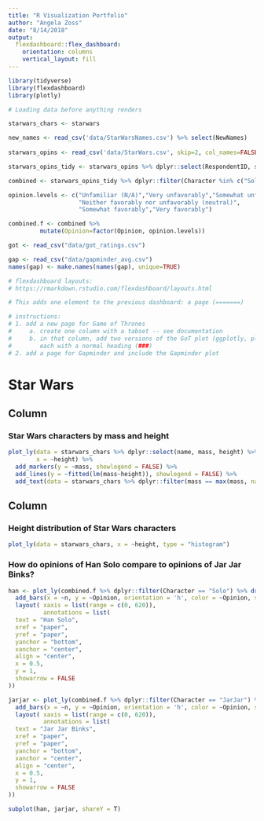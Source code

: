 ```yaml
---
title: "R Visualization Portfolio"
author: "Angela Zoss"
date: "8/14/2018"
output: 
  flexdashboard::flex_dashboard:
    orientation: columns
    vertical_layout: fill
---
```


```r
library(tidyverse)
library(flexdashboard)
library(plotly)
```

```r

# Loading data before anything renders

starwars_chars <- starwars

new_names <- read_csv('data/StarWarsNames.csv') %>% select(NewNames)
  
starwars_opins <- read_csv('data/StarWars.csv', skip=2, col_names=FALSE) %>% setNames(unlist(new_names))

starwars_opins_tidy <- starwars_opins %>% dplyr::select(RespondentID, starts_with("Opinion")) %>% gather("Character","Opinion",-RespondentID) %>% mutate(Character=sub("Opinion","",Character)) %>% na.omit()

combined <- starwars_opins_tidy %>% dplyr::filter(Character %in% c("Solo", "JarJar"))

opinion.levels <- c("Unfamiliar (N/A)","Very unfavorably","Somewhat unfavorably",
                    "Neither favorably nor unfavorably (neutral)",
                    "Somewhat favorably","Very favorably")

combined.f <- combined %>% 
         mutate(Opinion=factor(Opinion, opinion.levels))

got <- read_csv("data/got_ratings.csv")

gap <- read_csv("data/gapminder_avg.csv")
names(gap) <- make.names(names(gap), unique=TRUE)

```

```r

# flexdashboard layouts:
# https://rmarkdown.rstudio.com/flexdashboard/layouts.html

```

```r

# This adds one element to the previous dashboard: a page (=======)

# instructions:
# 1. add a new page for Game of Thrones
#     a. create one column with a tabset -- see documentation
#     b. in that column, add two versions of the GoT plot (ggplotly, plot_ly), 
#        each with a normal heading (###)
# 2. add a page for Gapminder and include the Gapminder plot


```

Star Wars
=====================================  

Column {data-width=650}
-----------------------------------------------------------------------


### Star Wars characters by mass and height

```r

plot_ly(data = starwars_chars %>% dplyr::select(name, mass, height) %>% na.omit(), 
        x = ~height) %>%
  add_markers(y = ~mass, showlegend = FALSE) %>%
  add_lines(y = ~fitted(lm(mass~height)), showlegend = FALSE) %>%
  add_text(data = starwars_chars %>% dplyr::filter(mass == max(mass, na.rm=T) | height == min(height, na.rm=T)), x = ~height, y = ~mass, text = ~name, textposition="top center")

```

Column {data-width=350}
-----------------------------------------------------------------------

### Height distribution of Star Wars characters

```r

plot_ly(data = starwars_chars, x = ~height, type = "histogram")

```

### How do opinions of Han Solo compare to opinions of Jar Jar Binks?

```r

han <- plot_ly(combined.f %>% dplyr::filter(Character == "Solo") %>% drop_na(Opinion) %>% count(Opinion)) %>%
  add_bars(x = ~n, y = ~Opinion, orientation = 'h', color = ~Opinion, showlegend = FALSE) %>%
  layout( xaxis = list(range = c(0, 620)),
          annotations = list(
  text = "Han Solo",
  xref = "paper",
  yref = "paper",
  yanchor = "bottom",
  xanchor = "center",
  align = "center",
  x = 0.5,
  y = 1,
  showarrow = FALSE
))

jarjar <- plot_ly(combined.f %>% dplyr::filter(Character == "JarJar") %>% drop_na(Opinion) %>% count(Opinion)) %>%
  add_bars(x = ~n, y = ~Opinion, orientation = 'h', color = ~Opinion, showlegend = FALSE) %>%
  layout( xaxis = list(range = c(0, 620)),
          annotations = list(
  text = "Jar Jar Binks",
  xref = "paper",
  yref = "paper",
  yanchor = "bottom",
  xanchor = "center",
  align = "center",
  x = 0.5,
  y = 1,
  showarrow = FALSE
))

subplot(han, jarjar, shareY = T)

```



